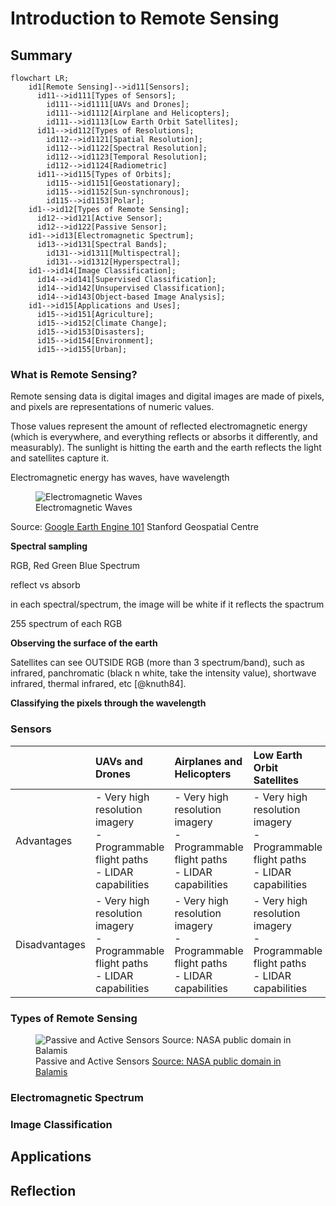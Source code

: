# Introduction to Remote Sensing

## Summary

```mermaid
flowchart LR;
    id1[Remote Sensing]-->id11[Sensors];
      id11-->id111[Types of Sensors];
        id111-->id1111[UAVs and Drones];
        id111-->id1112[Airplane and Helicopters];
        id111-->id1113[Low Earth Orbit Satellites];
      id11-->id112[Types of Resolutions];
        id112-->id1121[Spatial Resolution];
        id112-->id1122[Spectral Resolution];
        id112-->id1123[Temporal Resolution];
        id112-->id1124[Radiometric]
      id11-->id115[Types of Orbits];
        id115-->id1151[Geostationary];
        id115-->id1152[Sun-synchronous];
        id115-->id1153[Polar];
    id1-->id12[Types of Remote Sensing];
      id12-->id121[Active Sensor];
      id12-->id122[Passive Sensor];
    id1-->id13[Electromagnetic Spectrum];
      id13-->id131[Spectral Bands];
        id131-->id1311[Multispectral];
        id131-->id1312[Hyperspectral];
    id1-->id14[Image Classification];
      id14-->id141[Supervised Classification];
      id14-->id142[Unsupervised Classification];
      id14-->id143[Object-based Image Analysis];
    id1-->id15[Applications and Uses];
      id15-->id151[Agriculture];
      id15-->id152[Climate Change];
      id15-->id153[Disasters];
      id15-->id154[Environment];
      id15-->id155[Urban];
```

### What is Remote Sensing?

Remote sensing data is digital images and digital images are made of pixels, and pixels are representations of numeric values.

Those values represent the amount of reflected electromagnetic energy (which is everywhere, and everything reflects or absorbs it differently, and measurably). The sunlight is hitting the earth and the earth reflects the light and satellites capture it.

Electromagnetic energy has waves, have wavelength

![Electromagnetic Waves](img/fig1.png)

Source: [Google Earth Engine 101](https://storymaps.arcgis.com/stories/cdfc91d050634a5294ac897acc959d55) Stanford Geospatial Centre

**Spectral sampling**

RGB, Red Green Blue Spectrum

reflect vs absorb

in each spectral/spectrum, the image will be white if it reflects the spactrum

255 spectrum of each RGB

**Observing the surface of the earth**

Satellites can see OUTSIDE RGB (more than 3 spectrum/band), such as infrared, panchromatic (black n white, take the intensity value), shortwave infrared, thermal infrared, etc [@knuth84].

**Classifying the pixels through the wavelength**

### Sensors

|               | UAVs and Drones                                                                          | Airplanes and Helicopters                                                                | Low Earth Orbit Satellites                                                               |
|------------------|:-----------------|:-----------------|:-----------------|
| Advantages    | \- Very high resolution imagery<br/>- Programmable flight paths<br/>- LIDAR capabilities | \- Very high resolution imagery<br/>- Programmable flight paths<br/>- LIDAR capabilities | \- Very high resolution imagery<br/>- Programmable flight paths<br/>- LIDAR capabilities |
| Disadvantages | \- Very high resolution imagery<br/>- Programmable flight paths<br/>- LIDAR capabilities | \- Very high resolution imagery<br/>- Programmable flight paths<br/>- LIDAR capabilities | \- Very high resolution imagery<br/>- Programmable flight paths<br/>- LIDAR capabilities |

### Types of Remote Sensing

![Passive and Active Sensors [Source: NASA public domain in Balamis](https://www.balamis.com/technology/)](https://www.balamis.com/wp-content/uploads/2018/10/passive_active_anim.gif)

### Electromagnetic Spectrum

### Image Classification

## Applications



## Reflection
